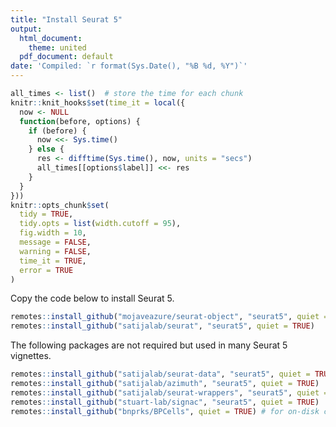 ```yaml
---
title: "Install Seurat 5"
output:
  html_document:
    theme: united
  pdf_document: default
date: 'Compiled: `r format(Sys.Date(), "%B %d, %Y")`'
---
```


```r
all_times <- list()  # store the time for each chunk
knitr::knit_hooks$set(time_it = local({
  now <- NULL
  function(before, options) {
    if (before) {
      now <<- Sys.time()
    } else {
      res <- difftime(Sys.time(), now, units = "secs")
      all_times[[options$label]] <<- res
    }
  }
}))
knitr::opts_chunk$set(
  tidy = TRUE,
  tidy.opts = list(width.cutoff = 95),
  fig.width = 10,
  message = FALSE,
  warning = FALSE,
  time_it = TRUE,
  error = TRUE
)
```

Copy the code below to install Seurat 5.

```r
remotes::install_github("mojaveazure/seurat-object", "seurat5", quiet = TRUE)
remotes::install_github("satijalab/seurat", "seurat5", quiet = TRUE)
```

The following packages are not required but used in many Seurat 5 vignettes.
```r
remotes::install_github("satijalab/seurat-data", "seurat5", quiet = TRUE)
remotes::install_github("satijalab/azimuth", "seurat5", quiet = TRUE)
remotes::install_github("satijalab/seurat-wrappers", "seurat5", quiet = TRUE)
remotes::install_github("stuart-lab/signac", "seurat5", quiet = TRUE)
remotes::install_github("bnprks/BPCells", quiet = TRUE) # for on-disk capabilities
```
